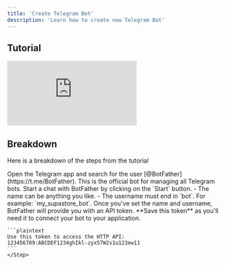 ```yaml
---
title: 'Create Telegram Bot'
description: 'Learn how to create new Telegram Bot'
---
```


## Tutorial

<iframe
  src="https://www.loom.com/embed/f87c9de0c09341a48e81599f543f45fa?sid=97dddb38-2788-4a62-9dd2-8c4eafba1f14"
  frameborder="0"
  webkitallowfullscreen
  mozallowfullscreen
  llowfullscreen
  height={"315"}
  className={"w-full rounded-xl"}
>
</iframe>

## Breakdown

Here is a breakdown of the steps from the tutorial

<Steps>
    <Step title="Go to @BotFather">
        Open the Telegram app and search for the user [@BotFather](https://t.me/BotFather). This is the official bot for managing all Telegram bots.
    </Step>
    <Step title="Press Start">
        Start a chat with BotFather by clicking on the `Start` button.
    </Step>
    <Step title="Enter /newbot command and press Enter">
    </Step>
    <Step title="Follow the instructions to set a name and username for your bot">
    - The name can be anything you like.
    - The username must end in `bot`. For example: `my_supastore_bot`.
    </Step>
    <Step title="Save Bot Token">
    Once you've set the name and username, BotFather will provide you with an API token. **Save this token** as you'll need it to connect your bot to your application.

    ```plaintext
    Use this token to access the HTTP API:
    123456789:ABCDEF1234ghIkl-zyx57W2v1u123ew11
    ```
    </Step>
</Steps>
